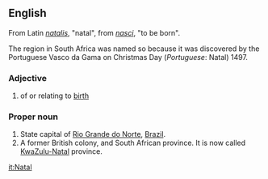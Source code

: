 ==English==
From Latin ''[[natalis]]'', "natal", from ''[[nasci]]'', "to be born".

The region in South Africa was named so because it was discovered by the Portuguese Vasco da Gama on Christmas Day (''Portuguese'': Natal) 1497.
===Adjective===
# of or relating to [[birth]]

===Proper noun===
#State capital of [[Rio Grande do Norte]], [[Brazil]].
#A former British colony, and South African province. It is now called [[KwaZulu-Natal]] province.

[[it:Natal]]